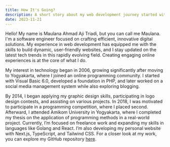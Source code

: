 ```yaml
---
title: How It's Going?
description: A short story about my web development journey started with a passion sparked during my introduction to the field.
date: 2023-11-21
---
```


Hello! My name is Maulana Ahmad Aji Triadi, but you can call me Maulana. I'm a software engineer focused on crafting efficient, innovative digital solutions. My experience in web development has equipped me with the skills to build dynamic, user-friendly websites, and I stay updated on the latest tech trends in this rapidly evolving field. Creating engaging online experiences is at the core of what I do.

My interest in technology began in 2006, growing significantly after moving to Yogyakarta, where I joined an online programming community. I started with Visual Basic 6.0, developed a foundation in PHP, and later worked on a social media management system while also exploring blogging.

By 2014, I began applying my graphic design skills, participating in logo design contests, and assisting on various projects. In 2018, I was motivated to participate in a programming competition, where I placed second. Afterward, I attended Amikom University in Yogyakarta, where I completed my thesis on the application of programming methods in a real-world project. Currently, I’m focused on freelance work and expanding my skills in languages like Golang and React. I’m also developing my personal website with Next.js, TypeScript, and Tailwind CSS. For a closer look at my work, you can explore my GitHub repository <a href='https://github.com/bymaul/portfolio' target='_blank'>here</a>.

